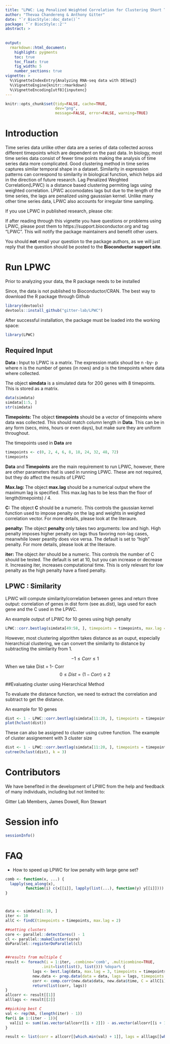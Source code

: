 ```yaml
---
title: "LPWC: Lag Penalized Weighted Correlation for Clustering Short Time Series"
author: "Thevaa Chandereng & Anthony Gitter"
date: "`r BiocStyle::doc_date()`"
package: "`r BiocStyle::2'"
abstract: > 
  
 
output:
  rmarkdown::html_document:
    highlight: pygments
    toc: true
    toc_float: true
    fig_width: 5
    number_sections: true
vignette: >
  %\VignetteIndexEntry{Analyzing RNA-seq data with DESeq2}
  %\VignetteEngine{knitr::rmarkdown}
  %\VignetteEncoding[utf8]{inputenc}
---
```



```r
knitr::opts_chunk$set(tidy=FALSE, cache=TRUE,
                      dev="png",
                      message=FALSE, error=FALSE, warning=TRUE)
```	


# Introduction

Time series data unlike other data are a series of data collected across different timepoints which are dependent on the past data.
In biology, most time series data consist of fewer time points making the analysis of time series data more complicated.
Good clustering method in time series captures similar temporal shape in a dataset. Similarity in expression patterns can correspond to similarity in biological function, which helps aid in the direction of future research. 
Lag Penalized Weighted Correlation(LPWC) is a distance based clustering permiting lags using weighted correlation. 
LPWC accomodates lags but due to the length of the time series, the lags are penalized using gausssian kernel. 
Unlike many other time series data, LPWC also accounts for irregular time sampling.


If you use LPWC in published research, please cite:


If after reading through this vignette you have questions or problems
using LPWC, please post them to https://support.bioconductor.org and tag "LPWC".
This will notify the package maintainers and benefit other users.


You should **not** email your question to the package authors, as we will
just reply that the question should be posted to the 
**Bioconductor support site**.



# Run LPWC

Prior to analyzing your data, the R package needs to be installed

Since, the data is not published to Bioconductor/CRAN. The best way to download the R package through Github

```r
library(devtools)
devtools::install_github("gitter-lab/LPWC")
```

After successful installation, the package must be loaded into the working space:

```r
library(LPWC)
```



## Required Input

**Data :**  Input to LPWC is a matrix. The expression matix shoud be n -by- p where n is the number of genes (in rows) and p is the timepoints where data where collected. 

The object **simdata** is a simulated data for 200 genes with 8 timepoints. This is stored as a matrix.



```r
data(simdata)
simdata[1:5, ]
str(simdata)
```



**Timepoints: ** The object **timepoints** should be a vector of timepoints where data was collected. This should match column length in **Data**. This can be in any form (secs, mins, hours or even days), but make sure they are uniform throughout. 

The timepoints used in **Data** are
```r
timepoints <- c(0, 2, 4, 6, 8, 18, 24, 32, 48, 72)
timepoints
```


**Data** and **Timepoints** are the main requirement to run LPWC, however, there are other parameters that is used in running LPWC. These are not required, but they do affect the results of LPWC

**Max.lag: ** The object **max.lag** should be a numerical output where the maximum lag is specified. This max.lag has to be less than the floor of length(timepoints) / 4. 


**C:** The object **C** should be a numeric. This controls the gaussian kernel function used to impose penalty on the lag and weights in weighed correlation vector. For more details, please look at the literaure. 


**penalty:** The object **penalty** only takes two arguments: low and high. High penalty imposes higher penalty on lags thus favoring non-lag cases, meanwhile lower peanlty does vice versa. The default is set to "high" penalty. For more details, please look at the literaure. 


**iter:** The object *iter* should be a numeric. This controls the number of C should be tested. The default is set at 10, but you can increase or decrease it. Increasing iter, increases computational time. This is only relevant for low penalty as the high penalty have a fixed penalty. 


## LPWC : Similarity

LPWC will compute similarity/correlation between genes and return three output: correlation of genes in dist form (see as.dist), lags used for each gene and the C used in the LPWC. 


An example output of LPWC for 10 genes using high penalty


```r

LPWC::corr.bestlag(simdata[49:58, ], timepoints = timepoints, max.lag = 2, penalty = "high", iter = 10)
```

However, most clustering algorithm takes distance as an ouput, especially hierarchical clustering, we can convert the similarity to distance by subtracting the similarity from 1.

$$ -1\leq Corr \leq 1$$
When we take Dist = 1- Corr
$$ 0\leq Dist = (1- Corr) \leq 2$$


##Evaluating cluster using Hierarchical Method


To evaluate the distance function, we need to extract the correlation and subtract to get the distance. 

An example for 10 genes

```r
dist <- 1 - LPWC::corr.bestlag(simdata[11:20, ], timepoints = timepoints, max.lag = 2, penalty = "low", iter = 10)$corr
plot(hclust(dist))
```


These can also be assigned to cluster using cutree function. The example of cluster assignement with 3 cluster size

```r
dist <- 1 - LPWC::corr.bestlag(simdata[11:20, ], timepoints = timepoints, max.lag = 2, penalty = "low", iter = 10)$corr
cutree(hclust(dist), k = 3)
```



# Contributors

We have benefited in the development of LPWC from the help and
feedback of many individuals, including but not limited to: 

Gitter Lab Members,
James Dowell,
Ron Stewart


# Session info

```r
sessionInfo()
```


# FAQ

- How to speed up LPWC for low penalty with large gene set?
```r

comb <- function(x, ...) {
  lapply(seq_along(x),
         function(i) c(x[[i]], lapply(list(...), function(y) y[[i]])))
}



data <- simdata[1:10, ]
iter <- 10
allC <- findC(timepoints = timepoints, max.lag = 2)

##setting clusters
core <- parallel::detectCores() - 1
cl <- parallel::makeCluster(core)
doParallel::registerDoParallel(cl)


##results from multiple C
result <- foreach(i = 1:iter, .combine='comb', .multicombine=TRUE,
                .init=list(list(), list())) %dopar% {
            lags <- best.lag(data, max.lag = 3, timepoints = timepoints, C = allC[i])
            new.data <- prep.data(data = data, lags = lags, timepoints = timepoints)
            corr <- comp.corr(new.data$data, new.data$time, C = allC[i])
            return(list(corr, lags))
}
allcorr <- result[[1]]
alllags <- result[[2]]

##picking best C
val <- rep(NA, (length(iter) - 1))
for(i in 1:(iter - 1)){
  val[i] <- sum((as.vector(allcorr[[i + 2]]) - as.vector(allcorr[[i + 1]]))^2)
}

result <- list(corr = allcorr[[which.min(val) + 1]], lags = alllags[[which.min(val) + 1]], C = values[which.min(val) + 1])




```



